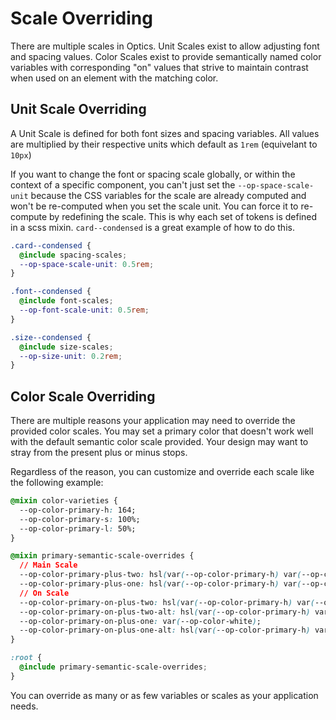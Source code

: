 
<Meta title="Overview/Scale Overriding" />

# Scale Overriding

There are multiple scales in Optics. Unit Scales exist to allow adjusting font and spacing values. Color Scales exist to provide semantically named color variables with corresponding "on" values that strive to maintain contrast when used on an element with the matching color.

## Unit Scale Overriding

A Unit Scale is defined for both font sizes and spacing variables. All values are multiplied by their respective units which default as `1rem` (equivelant to `10px`)

If you want to change the font or spacing scale globally, or within the context of a specific component, you can't just set the `--op-space-scale-unit` because the CSS variables for the scale are already computed and won't be re-computed when you set the scale unit. You can force it to re-compute by redefining the scale. This is why each set of tokens is defined in a scss mixin. `card--condensed` is a great example of how to do this.

```css
.card--condensed {
  @include spacing-scales;
  --op-space-scale-unit: 0.5rem;
}
```

```css
.font--condensed {
  @include font-scales;
  --op-font-scale-unit: 0.5rem;
}
```

```css
.size--condensed {
  @include size-scales;
  --op-size-unit: 0.2rem;
}
```

## Color Scale Overriding

There are multiple reasons your application may need to override the provided color scales. You may set a primary color that doesn't work well with the default semantic color scale provided. Your design may want to stray from the present plus or minus stops.

Regardless of the reason, you can customize and override each scale like the following example:

```css
@mixin color-varieties {
  --op-color-primary-h: 164;
  --op-color-primary-s: 100%;
  --op-color-primary-l: 50%;
}

@mixin primary-semantic-scale-overrides {
  // Main Scale
  --op-color-primary-plus-two: hsl(var(--op-color-primary-h) var(--op-color-primary-s) 49%);
  --op-color-primary-plus-one: hsl(var(--op-color-primary-h) var(--op-color-primary-s) 43%);
  // On Scale
  --op-color-primary-on-plus-two: hsl(var(--op-color-primary-h) var(--op-color-primary-s) 15%);
  --op-color-primary-on-plus-two-alt: hsl(var(--op-color-primary-h) var(--op-color-primary-s) 5%);
  --op-color-primary-on-plus-one: var(--op-color-white);
  --op-color-primary-on-plus-one-alt: hsl(var(--op-color-primary-h) var(--op-color-primary-s) 92%);
}

:root {
  @include primary-semantic-scale-overrides;
}
```

You can override as many or as few variables or scales as your application needs.
